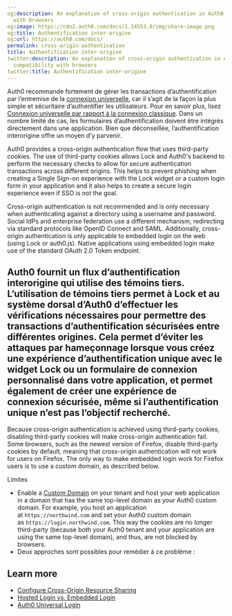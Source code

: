 ```yaml
---
og:description: An explanation of cross-origin authentication in Auth0 and its compatibility
  with browsers
og:image: https://cdn2.auth0.com/docs/1.14553.0/img/share-image.png
og:title: Authentification inter-origine
og:url: https://auth0.com/docs/
permalink: cross-origin-authentication
title: Authentification inter-origine
twitter:description: An explanation of cross-origin authentication in Auth0 and its
  compatibility with browsers
twitter:title: Authentification inter-origine
---
```


Auth0 recommande fortement de gérer les transactions d’authentification par l’entremise de la [connexion universelle](/login/universal-login), car il s’agit de la façon la plus simple et sécuritaire d’authentifier les utilisateurs. Pour en savoir plus, lisez [Connexion universelle par rapport à la connexion classique](/login/universal-vs-embedded-login). Dans un nombre limité de cas, les formulaires d’authentification doivent être intégrés directement dans une application. Bien que déconseillée, l’authentification interorigine offre un moyen d’y parvenir.

Auth0 provides a cross-origin authentication flow that uses third-party cookies. The use of third-party cookies allows Lock and Auth0's backend to perform the necessary checks to allow for secure authentication transactions across different origins. This helps to prevent phishing when creating a <Tooltip tip="Single Sign-On (SSO): Service that, after a user logs into one applicaton, automatically logs that user in to other applications." cta="View Glossary" href="/docs/glossary?term=Single+Sign-on">Single Sign-on</Tooltip> experience with the Lock widget or a custom login form in your application and it also helps to create a secure login experience even if SSO is not the goal.

Cross-origin authentication is not recommended and is only necessary when authenticating against a directory using a username and password. Social <Tooltip tip="Identity Provider (IdP): Service that stores and manages digital identities." cta="View Glossary" href="/docs/glossary?term=IdPs">IdPs</Tooltip> and enterprise federation use a different mechanism, redirecting via standard protocols like <Tooltip tip="OpenID: Open standard for authentication that allows applications to verify users' identities without collecting and storing login information." cta="View Glossary" href="/docs/glossary?term=OpenID">OpenID</Tooltip> Connect and <Tooltip tip="OpenID: Open standard for authentication that allows applications to verify users' identities without collecting and storing login information." cta="View Glossary" href="/docs/glossary?term=SAML">SAML</Tooltip>. Additionally, cross-origin authentication is only applicable to embedded login on the web (using Lock or auth0.js). Native applications using embedded login make use of the standard <Tooltip tip="Token Endpoint: Endpoint on the Authorization Server that is used to programmatically request tokens." cta="View Glossary" href="/docs/glossary?term=OAuth+2.0">OAuth 2.0</Tooltip> <Tooltip tip="OAuth 2.0: Authorization framework that defines authorization protocols and workflows." cta="View Glossary" href="/docs/glossary?term=Token+endpoint">Token endpoint</Tooltip>.

## Auth0 fournit un flux d’authentification interorigine qui utilise des témoins tiers. L’utilisation de témoins tiers permet à Lock et au système dorsal d’Auth0 d’effectuer les vérifications nécessaires pour permettre des transactions d’authentification sécurisées entre différentes origines. Cela permet d’éviter les attaques par hameçonnage lorsque vous créez une expérience d’authentification unique avec le widget Lock ou un formulaire de connexion personnalisé dans votre application, et permet également de créer une expérience de connexion sécurisée, même si l’authentification unique n’est pas l’objectif recherché.

Because cross-origin authentication is achieved using third-party cookies, disabling third-party cookies will make cross-origin authentication fail. Some browsers, such as the newest version of Firefox, disable third-party cookies by default, meaning that cross-origin authentication will not work for users on Firefox. The only way to make embedded login work for Firefox users is to use a <Tooltip tip="Custom Domain: Third-party domain with a specialized, or vanity, name." cta="View Glossary" href="/docs/glossary?term=custom+domain">custom domain</Tooltip>, as described below.

Limites

* Enable a [Custom Domain](/docs/customize/custom-domains) on your tenant and host your web application in a domain that has the same top-level domain as your Auth0 custom domain. For example, you host an application at `https://northwind.com` and set your Auth0 custom domain as `https://login.northwind.com`. This way the cookies are no longer third-party (because both your Auth0 tenant and your application are using the same top-level domain), and thus, are not blocked by browsers.
* Deux approches sont possibles pour remédier à ce problème :

## Learn more

* [Configure Cross-Origin Resource Sharing](/docs/get-started/applications/set-up-cors)
* [Hosted Login vs. Embedded Login](/docs/authenticate/login/universal-vs-embedded-login)
* [Auth0 Universal Login](/docs/authenticate/login/auth0-universal-login)